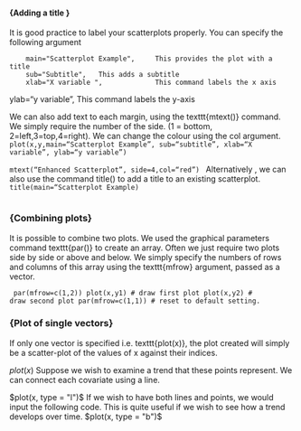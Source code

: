
<p>
#### {Adding a title }

It is good practice to label your scatterplots properly. You can specify the following argument

      	main="Scatterplot Example", 	This provides the plot with a title
      	sub="Subtitle",   This adds a subtitle
      	xlab="X variable ",				This command labels the x axis 
  ylab="y variable ",				This command labels the y-axis

We can also add text to each margin, using the texttt{mtext()} command.  
We simply require the number of the side. (1 = bottom, 2=left,3=top,4=right). 
We can change the colour using the col argument.
 <code>
plot(x,y,main="Scatterplot Example",   sub="subtitle",    xlab="X variable ", ylab="y variable ")	
mtext("Enhanced Scatterplot", side=4,col="red ")
</code>
Alternatively , we can also use the command title() to add a title to an existing scatterplot.
 <code>
title(main="Scatterplot Example)	
</code>


<p>
### {Combining plots}
It is possible to combine two plots. We used the graphical parameters command texttt{par()} to create an array. 
Often we just require two plots side by side or above and below. We simply specify the numbers of rows and columns of this array using the texttt{mfrow} argument, passed as a vector.

<code>
par(mfrow=c(1,2))
plot(x,y1)			# draw first plot
plot(x,y2)			# draw second plot
par(mfrow=c(1,1))		# reset to default setting.
</code>

<p>
### {Plot of single vectors}
If only one vector is specified i.e. texttt{plot(x)},  the plot created will simply be a scatter-plot of the values of x against their indices.

$plot(x)$
Suppose we wish to examine a trend that these points represent. We can connect each covariate using a line.

$plot(x, type = "l")$
If we wish to have both lines and points, we would input the following code. This is quite useful if we wish to see how a trend develops over time.
$plot(x, type = "b")$









